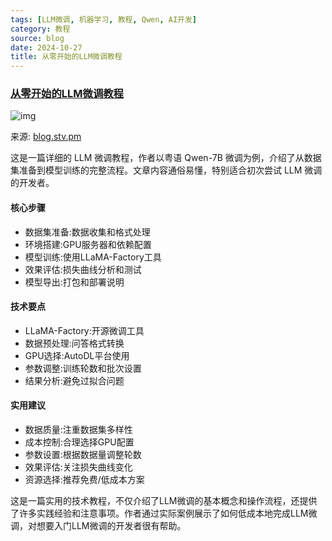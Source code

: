 ```yaml
---
tags: [LLM微调, 机器学习, 教程, Qwen, AI开发]
category: 教程
source: blog
date: 2024-10-27
title: 从零开始的LLM微调教程
---
```


### [从零开始的LLM微调教程](https://blog.stv.pm/article/LLM-finetune)

![img](https://img.mengpeng.tech/i/2024/12/06/67529311de3f0.webp)

来源: [blog.stv.pm](https://blog.stv.pm/article/LLM-finetune)

这是一篇详细的 LLM 微调教程，作者以粤语 Qwen-7B 微调为例，介绍了从数据集准备到模型训练的完整流程。文章内容通俗易懂，特别适合初次尝试 LLM 微调的开发者。

#### 核心步骤
- 数据集准备:数据收集和格式处理
- 环境搭建:GPU服务器和依赖配置
- 模型训练:使用LLaMA-Factory工具
- 效果评估:损失曲线分析和测试
- 模型导出:打包和部署说明

#### 技术要点
- LLaMA-Factory:开源微调工具
- 数据预处理:问答格式转换
- GPU选择:AutoDL平台使用
- 参数调整:训练轮数和批次设置
- 结果分析:避免过拟合问题

#### 实用建议
- 数据质量:注重数据集多样性
- 成本控制:合理选择GPU配置
- 参数设置:根据数据量调整轮数
- 效果评估:关注损失曲线变化
- 资源选择:推荐免费/低成本方案

这是一篇实用的技术教程，不仅介绍了LLM微调的基本概念和操作流程，还提供了许多实践经验和注意事项。作者通过实际案例展示了如何低成本地完成LLM微调，对想要入门LLM微调的开发者很有帮助。 